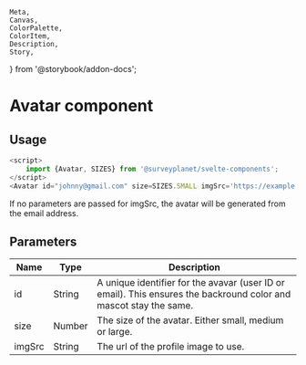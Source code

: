 	Meta,
	Canvas,
	ColorPalette,
	ColorItem,
	Description,
	Story,
} from '@storybook/addon-docs';


<Meta
	title="Avatar/Documentation"
	component={Avatar}
/>

# Avatar component

<div id="example">
	<Story id="avatar-default--primary" />
</div>

## Usage

```ts
<script>
	import {Avatar, SIZES} from '@surveyplanet/svelte-components';
</script>
<Avatar id="johnny@gmail.com" size=SIZES.SMALL imgSrc='https://example.com/profile_img.png' />
```

If no parameters are passed for imgSrc, the avatar will be generated from the email address.

## Parameters

| Name   | Type   | Description                                                                                                       |
| ------ | ------ | ----------------------------------------------------------------------------------------------------------------- |
| id     | String | A unique identifier for the avavar (user ID or email). This ensures the backround color and mascot stay the same. |
| size   | Number | The size of the avatar. Either small, medium or large.                                                            |
| imgSrc | String | The url of the profile image to use.                                                                              |
